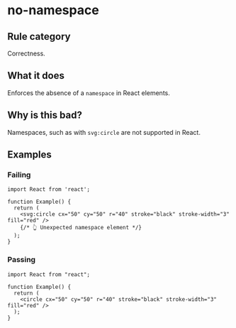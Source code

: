 # no-namespace

## Rule category

Correctness.

## What it does

Enforces the absence of a `namespace` in React elements.

## Why is this bad?

Namespaces, such as with `svg:circle` are not supported in React.

## Examples

### Failing

```tsx
import React from 'react';

function Example() {
  return (
    <svg:circle cx="50" cy="50" r="40" stroke="black" stroke-width="3" fill="red" />
    {/* 👆 Unexpected namespace element */}
  );
}
```

### Passing

```tsx twoslash
import React from "react";

function Example() {
  return (
    <circle cx="50" cy="50" r="40" stroke="black" stroke-width="3" fill="red" />
  );
}
```
